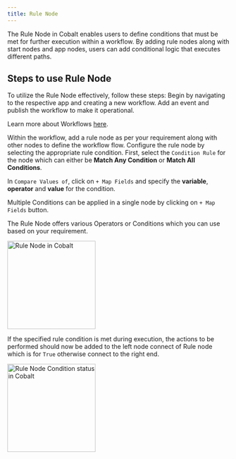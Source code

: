```yaml
---
title: Rule Node
---
```

The Rule Node in Cobalt enables users to define conditions that must be met for further execution within a workflow. By adding rule nodes along with start nodes and app nodes, users can add conditional logic that executes different paths.

## Steps to use Rule Node
To utilize the Rule Node effectively, follow these steps:
<Steps>
  <Step title="Create Workflow">
    Begin by navigating to the respective app and creating a new workflow. Add an event and publish the workflow to make it operational.

<Tip>Learn more about Workflows [here](https://docs.gocobalt.io/concepts/workflow/overview).</Tip>
  </Step>
  <Step title=" Add Rule ">
    
Within the workflow, add a rule node as per your requirement along with other nodes to define the workflow flow.
  </Step>
  <Step title="Define Rule Condition">
    Configure the rule node by selecting the appropriate rule condition. First, select the `Condition Rule` for the node which can either be **Match Any Condition** or **Match All Conditions**. 

In `Compare Values of`, click on `+ Map Fields` and specify the **variable**, **operator** and **value** for the condition. 

<Info>Multiple Conditions can be applied in a single node by clicking on `+ Map Fields` button.</Info>

The Rule Node offers various Operators or Conditions which you can use based on your requirement.
  </Step>
</Steps>

<img height="200" src="/images/Guides/Workflow/rule-node.png" alt="Rule Node in Cobalt"/>

If the specified rule condition is met during execution, the actions to be performed should now be added to the left node connect of Rule node which is for `True` otherwise connect to the right end.

<img height="200" src="/images/Guides/Workflow/rule_condition.png" alt="Rule Node Condition status in Cobalt"/>